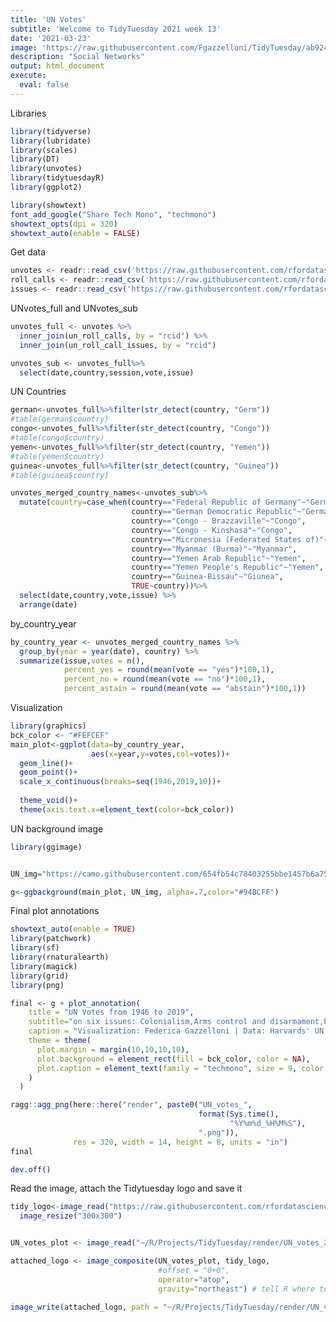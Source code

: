 ```yaml
---
title: 'UN Votes'
subtitle: 'Welcome to TidyTuesday 2021 week 13'
date: '2021-03-23'
image: 'https://raw.githubusercontent.com/Fgazzelloni/TidyTuesday/ab924a20bbe270bab306f4b13df0daaa6e53ffeb/data/2021/w13_UN_votes/w13_UN_votes.png'
description: "Social Networks"
output: html_document
execute: 
  eval: false
---
```



Libraries
```r
library(tidyverse)
library(lubridate)
library(scales)
library(DT)
library(unvotes)
library(tidytuesdayR)
library(ggplot2)

library(showtext)
font_add_google("Share Tech Mono", "techmono")
showtext_opts(dpi = 320)
showtext_auto(enable = FALSE)
```

Get data
```r
unvotes <- readr::read_csv('https://raw.githubusercontent.com/rfordatascience/tidytuesday/master/data/2021/2021-03-23/unvotes.csv')
roll_calls <- readr::read_csv('https://raw.githubusercontent.com/rfordatascience/tidytuesday/master/data/2021/2021-03-23/roll_calls.csv')
issues <- readr::read_csv('https://raw.githubusercontent.com/rfordatascience/tidytuesday/master/data/2021/2021-03-23/issues.csv')
```


UNvotes_full and UNvotes_sub
```r
unvotes_full <- unvotes %>%
  inner_join(un_roll_calls, by = "rcid") %>%
  inner_join(un_roll_call_issues, by = "rcid")

unvotes_sub <- unvotes_full%>%
  select(date,country,session,vote,issue)
```

UN Countries
```r
german<-unvotes_full%>%filter(str_detect(country, "Germ"))
#table(german$country)
congo<-unvotes_full%>%filter(str_detect(country, "Congo"))
#table(congo$country)
yemen<-unvotes_full%>%filter(str_detect(country, "Yemen"))
#table(yemen$country)
guinea<-unvotes_full%>%filter(str_detect(country, "Guinea"))
#table(guinea$country)

unvotes_merged_country_names<-unvotes_sub%>%
  mutate(country=case_when(country=="Federal Republic of Germany"~"Germany",
                           country=="German Democratic Republic"~"Germany",
                           country=="Congo - Brazzaville"~"Congo",
                           country=="Congo - Kinshasa"~"Congo",
                           country=="Micronesia (Federated States of)"~"Micronesia",
                           country=="Myanmar (Burma)"~"Myanmar",
                           country=="Yemen Arab Republic"~"Yemen",
                           country=="Yemen People's Republic"~"Yemen",
                           country=="Guinea-Bissau"~"Giunea",
                           TRUE~country))%>%
  select(date,country,vote,issue) %>%
  arrange(date)
```

by_country_year
```r
by_country_year <- unvotes_merged_country_names %>%
  group_by(year = year(date), country) %>%
  summarize(issue,votes = n(),
            percent_yes = round(mean(vote == "yes")*100,1),
            percent_no = round(mean(vote == "no")*100,1),
            percent_astain = round(mean(vote == "abstain")*100,1))
```

Visualization
```r
library(graphics)
bck_color <- "#FEFCEF"
main_plot<-ggplot(data=by_country_year,
                  aes(x=year,y=votes,col=votes))+
  geom_line()+
  geom_point()+
  scale_x_continuous(breaks=seq(1946,2019,10))+
  
  theme_void()+
  theme(axis.text.x=element_text(color=bck_color))
```

UN background image
```r
library(ggimage)


UN_img="https://camo.githubusercontent.com/654fb54c78403255bbe1457b6a75423f5e370ee075eab4db0a189b886b68b8d7/68747470733a2f2f75706c6f61642e77696b696d656469612e6f72672f77696b6970656469612f636f6d6d6f6e732f7468756d622f652f65652f554e5f656d626c656d5f626c75652e7376672f3132303570782d554e5f656d626c656d5f626c75652e706e67"

g<-ggbackground(main_plot, UN_img, alpha=.7,color="#94BCFF")
```

Final plot annotations
```r
showtext_auto(enable = TRUE)
library(patchwork)
library(sf)
library(rnaturalearth)
library(magick)
library(grid)
library(png)

final <- g + plot_annotation(
    title = "UN Votes from 1946 to 2019",
    subtitle="on six issues: Colonialism,Arms control and disarmament,Economic development,Human rights,Palestinian conflict Nuclear weapons and nuclear material",
    caption = "Visualization: Federica Gazzelloni | Data: Harvards' UN votes",
    theme = theme(
      plot.margin = margin(10,10,10,10),
      plot.background = element_rect(fill = bck_color, color = NA),
      plot.caption = element_text(family = "techmono", size = 9, color = bck_color, margin = margin(15,0,0,0), hjust = 0.95)
    )
  )

ragg::agg_png(here::here("render", paste0("UN_votes_",
                                          format(Sys.time(),
                                                 "%Y%m%d_%H%M%S"),
                                          ".png")),
              res = 320, width = 14, height = 8, units = "in")
final

dev.off()
```

Read the image, attach the Tidytuesday logo and save it
```r
tidy_logo<-image_read("https://raw.githubusercontent.com/rfordatascience/tidytuesday/master/static/plot_logo.png") %>%
  image_resize("300x300")


UN_votes_plot <- image_read("~/R/Projects/TidyTuesday/render/UN_votes_20210326_201814.png")

attached_logo <- image_composite(UN_votes_plot, tidy_logo,
                                 #offset = "0+0",
                                 operator="atop",
                                 gravity="northeast") # tell R where to put the logo
```


```r
image_write(attached_logo, path = "~/R/Projects/TidyTuesday/render/UN_votes_W13.png", format = "png") # save final plot
```























